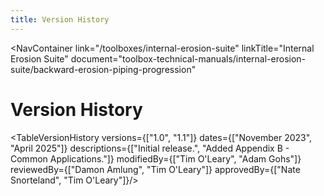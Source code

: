 ```yaml
---
title: Version History
---
```



<NavContainer 
  link="/toolboxes/internal-erosion-suite"
  linkTitle="Internal Erosion Suite" 
  document="toolbox-technical-manuals/internal-erosion-suite/backward-erosion-piping-progression"
></NavContainer>

# Version History

<TableVersionHistory
    versions={["1.0", "1.1"]}
    dates={["November 2023", "April 2025"]}
    descriptions={["Initial release.", "Added Appendix B - Common Applications."]}
    modifiedBy={["Tim O'Leary", "Adam Gohs"]}
    reviewedBy={["Damon Amlung", "Tim O'Leary"]}
    approvedBy={["Nate Snorteland", "Tim O'Leary"]}/>
